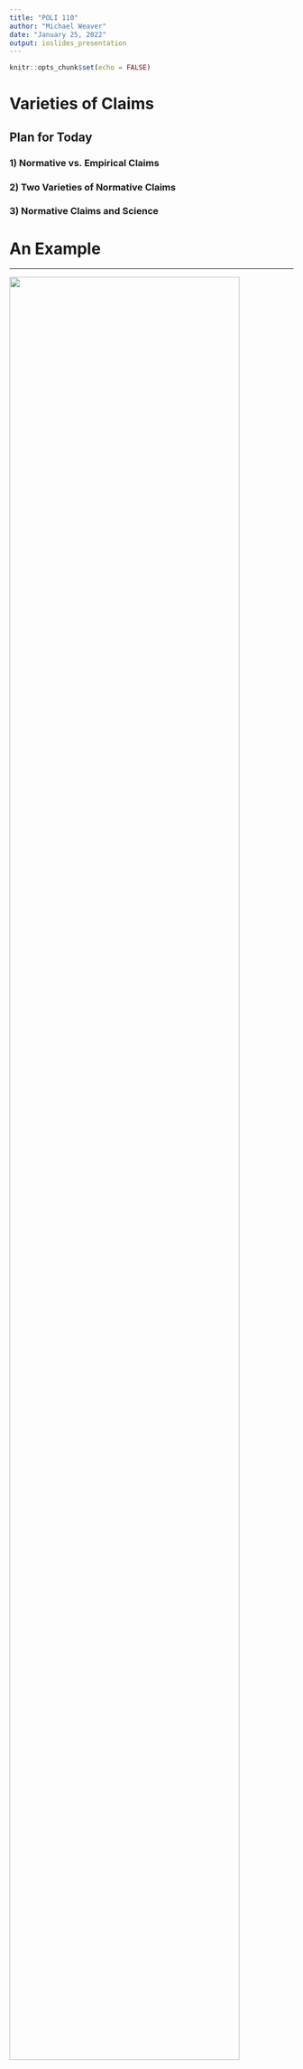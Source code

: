 ```yaml
---
title: "POLI 110"
author: "Michael Weaver"
date: "January 25, 2022"
output: ioslides_presentation
---
```


```r
knitr::opts_chunk$set(echo = FALSE)
```

# Varieties of Claims

## Plan for Today

### 1) **Normative vs. Empirical Claims**

### 2) **Two Varieties of Normative Claims**

### 3) **Normative Claims and Science**

# An Example

---

<img src="./nyt_editorial.png" width = 90%>

## An Example:

#### **(1) US is not experiencing mass immigration**

- Lebanon (4.4 million people) has had more than 1 million refugees in less than 10 years (>25%)
- American (325 million people) has 44 million immigrants (13.7 percent)
- Rate of immigration to US has slowed over the past 10 years 

#### **(2) High immigration rates do not lead to instability.**

- Canada and Australia have populations that are 20 and 28 percent foreign-born, but no major political problems

## An Example:

#### **(3) US labor market can provide jobs to immigrants**

- Unemployment among immigrants is lower than native-born Americans

#### **(4) Lack of immigration will slow US economic growth**
 
- Fertility rates among native-born Americans are dropping
- Because of that, future workforce will be smaller, productivity will be less, growth will slow

#### **(5) America *should* admit 1 million more immigrants per year**

- So growth rates can remain high

## POLL

Indicate which of these five claims can be supported or rejected using scientific evidence?

--- 

### **"Actually, the Numbers [Don't] Show That"**

<br>

(1) US is not experiencing mass immigration $\checkmark$

(2) High immigration rates do not lead to instability $\checkmark$

(3) US labor market can provide jobs to immigrants $\checkmark$

(4) Lack of immigration will slow US economic growth $\checkmark$

(5) **America *should* admit 1 million more immigrants per year** 

### Even if 1-4 are true, what must we to **assume** to conclude that (5) is **true**?

--- 

### **"Actually, the Numbers [Don't] Show That"**

<br>

**"America *should* admit 1 million more immigrants per year"**

### Even if 1-4 are true: we need to assume that **economic growth** is **desirable** to conclude that (5) is true.


## Varieties of Claims

### **Which varieties of claims/questions can be addressed with science?**

### Three dimensions

1. **Empirical vs. Normative**
2. **Varieties** of empirical and **normative claims/questions**
3. Falsifiable vs. unfalsifiable

## Empirical Claims

#### **empirical claim**:

<br>

is a claim about **what is/exists** or **how things that exist affect each other**. 

<br>

The **basis**/evidence for empirical claims

- consists of **observation** of the world.
- **no assumption** about what is good/desirable. 

## Normative Claims

#### **normative claim**:

<br>

is a claim about **what is desirable or undesirable**. 

- assert what **should or should not** be. 
- "should" implied by the language of "right"/"wrong" 
- "should" implied by "too much", "enough", or "not enough" of something.
- "should" implied by standards for what is "better"/"worse"

The basis/evidence for a normative claim:

- **must assume** a **value judgment** about what is desirable/undesirable


## Which are empirical? Normative?

(1) **US is not experiencing mass immigration** 

(2) **High immigration rates do not lead to instability**

(3) **US labor market can provide jobs to immigrants** 

(4) **Lack of immigration will slow US economic growth**

(5) **America *should* admit 1 million more immigrants per year** 

# Normative Claims

## Normative Claims:

#### **value judgments**:

<br>

are normative claims that

- state what goal or ideal is "right" or "good" 
- or provide criteria/rules for judging what is "better" or "worse".

<br>

#### **They are not:**

- empirical claims for which the evidence is **flawed**
- empirical claims that we can't persuade someone to drop in the face of better evidence

## Flat Earth!

<img src="./flat_earth.jpg" width = 100%>

## Flat Earth?

<img src="./curvature.jpg" width = 100%>

---

<smaller>
"Vancouver is a city on the edge. It seems politicians and the police are unable, unwilling or incapable of stopping what has turned into a version of Dante's Hell on the Downtown Eastside — illicit drug sales, open drug use, the stolen property bazaar, garbage, weapons, assaults, rape.

Vancouver no longer has a public health crisis that can be solved by needle exchanges, supervised injection sites, a naloxone-carting population, and pharmaceuticals substituted for illicit drugs. It is going to take more to solve the housing crisis by repurposing older hotels and simply putting roofs over people’s heads — a lot more.

Solving it requires bold leadership and a willingness to go beyond what has been done in the past, using evidence-based solutions that are in the best interests of all residents. Everyone deserves to feel safe, protected and respected, regardless of which neighbourhood they live in."</smaller>

- Editorial in the [Vancouver Sun](https://vancouversun.com/news/daphne-bramham-vancouver-needs-compassionate-solutions-to-street-chaos)


## Prescriptive Claims

#### **prescriptive claims**: 

<br>

are normative claims that assert what kinds of actions **should** be taken 

- hint: like a doctor or pharmacist, it *prescribes* a course of action. 

The basis/evidence for a prescriptive claim includes 

- evidence supporting an **empirical** claim about the consequences of some action (causal claim)
- an assumption that some **value judgment** is correct.

## Revisit our Example

$(5)$ America *should* admit 1 million more immigrants per year.

### **Value judgment? Prescriptive Claim?**

## Revisit our Starting Example

#### **(5) America *should* admit 1 million more immigrants per year**

This is a **prescriptive claim**:

For it to be true...

(1) What value judgments must we assume to be true?

(2) What empirical claims must be true?



## Revisit our Starting Example

#### **(5) America *should* admit 1 million more immigrants per year**

This is a **prescriptive claim**:

#### **Evidence will not "prove" this claim to everyone**

e.g. people who oppose immigration to achieve cultural homogeneity value **cultural homogeneity** more than **economic growth**.

# Science and Claims

## Science and Claims

### **Empirical claims:** can be evaluated using science

- only need to assume that there is an objective world that we share
- other assumptions about how we provide evidence of that objective world open to question
- science is about prediction

### **Normative claims:** cannot (fully) be evaluated using science

- **value judgments** cannot be evaluated with science
- **prescriptive claims** can only partially be evaluated with science

# Another Example

## Another example

Imagine you work on the staff of a Cabinet Minister. The current government has finite resources to address the spike in pandemic.

We all **agree**: we should aim to **minimize deaths**.

### You and your colleagues disagree on which policies do this

(1) Plan A: [vaccine mandate for cross-border truckers](https://www.cbc.ca/news/politics/vaccine-mandate-double-down-convoy-1.6326821)

(2) Plan B: [purchase and distribute large numbers of rapid antigen tests](https://www.cbc.ca/news/politics/canada-rapid-test-crunch-1.6323448)

(3) Plan C: deploy Canadian Armed Forces to create field hospitals for non-ICU COVID patients


## POLL


## Discuss:

Which plan is best?

(Assuming our only goal is to minimize deaths)... Can science tell us which plan we should adopt?

## Another example {.build}
 
### If we had Empirical Evidence on...

1. cross-border truckers as disease vectors, vulnerability of direct/indirect contacts
2. efficacy of access to rapid tests on reducing transmission, exposure to vulnerable
3. probability of mortality in COVID field wards, preventable deaths due to insufficient staff/resources in civilian hospitals

Could assess which plan would yield the fewest deaths...

## Another example

What if **you value** minimizing death, **I value** maximizing individual freedom, and **your friend values** minimizing price of consumer goods

Which plan should we decide to support?

(1) Plan A: [vaccine mandate for cross-border truckers](https://www.cbc.ca/news/politics/vaccine-mandate-double-down-convoy-1.6326821)

(2) Plan B: [purchase and distribute large numbers of rapid antigen tests](https://www.cbc.ca/news/politics/canada-rapid-test-crunch-1.6323448)

(3) Plan C: deploy Canadian Armed Forces to create field hospitals for non-ICU COVID patients

>- **Could the scientific evidence resolve our dispute?**

##  Another example (Summary)

### "My Omicron policy response (X) minimizes deaths (Y)"

- Scientific Evidence that "X causes Y" **does not imply** "we should do Y"

- Depends on how we **value** Y; conflicting values cannot be resolved by science

### But...

- If we assume less death is good (*a value judgment*)
- What if science showed: Plan A (X) does **not** reduce deaths (Y). (*empirical evidence*)
- "X does/does not cause Y" is informative! Science is helpful!

## Conclusion:

1. Empirical vs Normative Claims
2. Value Judgements
3. Prescriptive Claims


